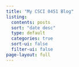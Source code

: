 ```yaml
---
title: "My CSCI 0451 Blog"
listing:
  contents: posts
  sort: "date desc"
  type: default
  categories: true
  sort-ui: false
  filter-ui: false
page-layout: full
---
```


 
